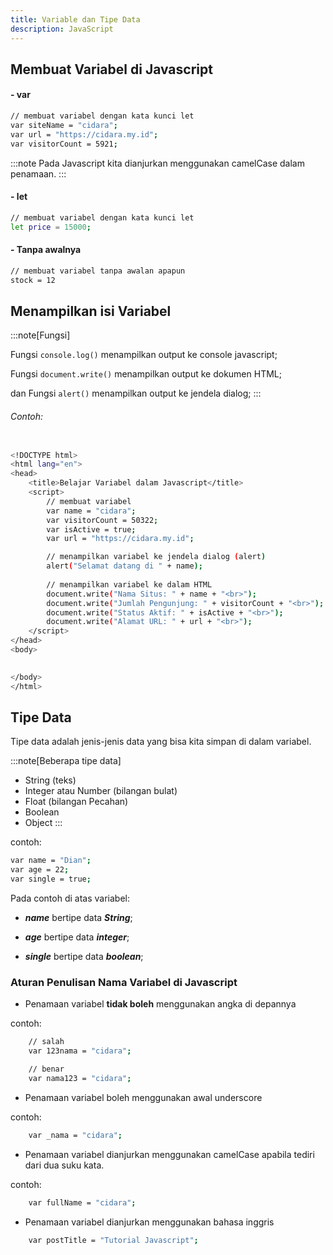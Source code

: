 ```yaml
---
title: Variable dan Tipe Data
description: JavaScript
---
```


## Membuat Variabel di Javascript

#### - var

```sh
// membuat variabel dengan kata kunci let
var siteName = "cidara";
var url = "https://cidara.my.id";
var visitorCount = 5921; 
```

:::note
Pada Javascript kita dianjurkan menggunakan camelCase dalam penamaan.
:::

#### - let

```sh
// membuat variabel dengan kata kunci let
let price = 15000;
```

#### - Tanpa awalnya

```sh
// membuat variabel tanpa awalan apapun
stock = 12
```

## Menampilkan isi Variabel

:::note[Fungsi]

Fungsi ```console.log()``` menampilkan output ke console javascript;

Fungsi ```document.write()``` menampilkan output ke dokumen HTML;

dan Fungsi ```alert()``` menampilkan output ke jendela dialog;
:::

###### Contoh:

```sh

<!DOCTYPE html>
<html lang="en">
<head>
    <title>Belajar Variabel dalam Javascript</title>
    <script>
        // membuat variabel
        var name = "cidara";
        var visitorCount = 50322;
        var isActive = true;
        var url = "https://cidara.my.id";

        // menampilkan variabel ke jendela dialog (alert)
        alert("Selamat datang di " + name);
    
        // menampilkan variabel ke dalam HTML
        document.write("Nama Situs: " + name + "<br>");
        document.write("Jumlah Pengunjung: " + visitorCount + "<br>");
        document.write("Status Aktif: " + isActive + "<br>");
        document.write("Alamat URL: " + url + "<br>");
    </script>
</head>
<body>
    

</body>
</html>
```

## Tipe Data

Tipe data adalah jenis-jenis data yang bisa kita simpan di dalam variabel.

:::note[Beberapa tipe data]

- String (teks)
- Integer atau Number (bilangan bulat)
- Float (bilangan Pecahan)
- Boolean
- Object
:::

contoh:

```sh
var name = "Dian";
var age = 22;
var single = true;
```

Pada contoh di atas variabel:

- ***name*** bertipe data ***String***;

- ***age*** bertipe data ***integer***;

- ***single*** bertipe data ***boolean***;

### Aturan Penulisan Nama Variabel di Javascript

- Penamaan variabel **tidak boleh** menggunakan angka di depannya

contoh:

```sh
    // salah
    var 123nama = "cidara";

    // benar
    var nama123 = "cidara";
```

- Penamaan variabel boleh menggunakan awal underscore

contoh:

```sh
    var _nama = "cidara";
```
 
- Penamaan variabel dianjurkan menggunakan camelCase apabila tediri dari dua suku kata.

contoh:

```sh
    var fullName = "cidara";
```

- Penamaan variabel dianjurkan menggunakan bahasa inggris

```sh
    var postTitle = "Tutorial Javascript";
```

